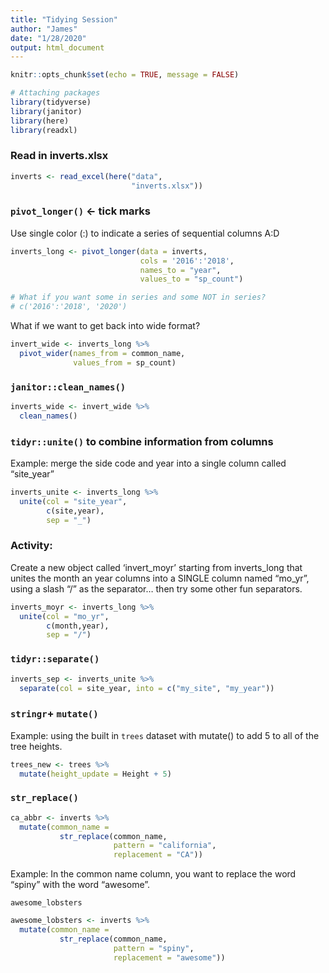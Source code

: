 ```yaml
---
title: "Tidying Session"
author: "James"
date: "1/28/2020"
output: html_document
---
```


```r
knitr::opts_chunk$set(echo = TRUE, message = FALSE)

# Attaching packages
library(tidyverse)
library(janitor)
library(here)
library(readxl)
```

### Read in inverts.xlsx

```r
inverts <- read_excel(here("data", 
                           "inverts.xlsx"))

```

### `pivot_longer()` <- tick marks
Use single color (:) to indicate a series of sequential columns A:D
```r
inverts_long <- pivot_longer(data = inverts,
                             cols = '2016':'2018',
                             names_to = "year",
                             values_to = "sp_count")

# What if you want some in series and some NOT in series?
# c('2016':'2018', '2020')
```

What if we want to get back into wide format?

```r
invert_wide <- inverts_long %>%
  pivot_wider(names_from = common_name, 
              values_from = sp_count)
```

### `janitor::clean_names()`

```r
inverts_wide <- invert_wide %>% 
  clean_names()
```
### `tidyr::unite()` to combine information from columns

Example: merge the side code and year into a single column called "site_year"

```r
inverts_unite <- inverts_long %>% 
  unite(col = "site_year",
        c(site,year),
        sep = "_")
```


### Activity:

Create a new object called 'invert_moyr' starting from inverts_long that unites the month an year columns into a SINGLE column named "mo_yr", using a slash "/" as the separator... then try some other fun separators.


```r
inverts_moyr <- inverts_long %>% 
  unite(col = "mo_yr",
        c(month,year),
        sep = "/")
```


### `tidyr::separate()`
```r
inverts_sep <- inverts_unite %>% 
  separate(col = site_year, into = c("my_site", "my_year"))
```

### `stringr`+ `mutate()`

Example: using the built in `trees` dataset with mutate() to add 5 to all of the tree heights.

```r
trees_new <- trees %>% 
  mutate(height_update = Height + 5)
```

### `str_replace()`

```r
ca_abbr <- inverts %>% 
  mutate(common_name = 
           str_replace(common_name,
                       pattern = "california",
                       replacement = "CA"))
```

Example: In the common name column, you want to replace the word "spiny" with the word "awesome". 

`awesome_lobsters`
```r
awesome_lobsters <- inverts %>% 
  mutate(common_name = 
           str_replace(common_name,
                       pattern = "spiny",
                       replacement = "awesome"))
```


